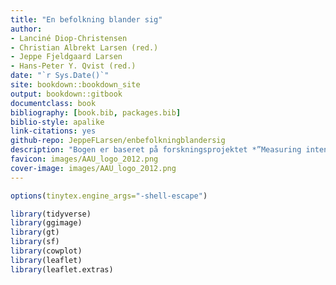 ```yaml
--- 
title: "En befolkning blander sig"
author: 
- Lanciné Diop-Christensen 
- Christian Albrekt Larsen (red.) 
- Jeppe Fjeldgaard Larsen
- Hans-Peter Y. Qvist (red.)
date: "`r Sys.Date()`"
site: bookdown::bookdown_site
output: bookdown::gitbook
documentclass: book
bibliography: [book.bib, packages.bib]
biblio-style: apalike
link-citations: yes
github-repo: JeppeFLarsen/enbefolkningblandersig 
description: "Bogen er baseret på forskningsprojektet *”Measuring intense migrant-native contact and its concequences”* (MNcontact), der var finansieret af Den Fri Forskningsfond i perioden fra 2019 til 2024. Bogen er en formidlingsbog, der er baseret på projektets datamateriale og forskningsresultater. "
favicon: images/AAU_logo_2012.png
cover-image: images/AAU_logo_2012.png
---
```



```r
options(tinytex.engine_args="-shell-escape")

library(tidyverse)
library(ggimage)
library(gt)
library(sf)
library(cowplot)
library(leaflet)
library(leaflet.extras)

```




